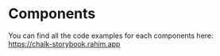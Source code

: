 # Components

You can find all the code examples for each components here: https://chalk-storybook.rahim.app
